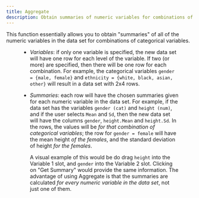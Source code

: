 ```yaml
---
title: Aggregate
description: Obtain summaries of numeric variables for combinations of categorical variables.
---
```


This function essentially allows you to obtain "summaries" of all of the numeric variables in the data set for combinations of categorical variables.


<Figure
  src={{ desktop: aggregate, lite: aggregateLite }}
  caption="Aggregate data"
  width={{ desktop: 350, lite: 400 }}
/>

- _Variables_: if only one variable is specified, the new data set will have one row for each level of the variable.
  If two (or more) are specified, then there will be one row for each combination.
  For example, the categorical variables `gender = {male, female}` and `ethnicity = {white, black, asian, other}` will result in a data set with 2x4 rows.
- _Summaries_: each row will have the chosen summaries given for each numeric variable in the data set.
  For example, if the data set has the variables `gender (cat)` and `height (num)`, and if the user selects `Mean` and `Sd`,
  then the new data set will have the columns `gender`, `height.Mean` and `height.Sd`.
  In the rows, the values will be _for that combination of categorical variables_;
  the row for `gender = female` will have the mean height _of the females_, and the standard deviation of height _for the females_.

  A visual example of this would be do drag `height` into the Variable 1 slot, and `gender` into the Variable 2 slot.
  Clicking on "Get Summary" would provide the same information. The advantage of using Aggregate is that the summaries are calculated _for every numeric variable in the data set_, not just one of them.

